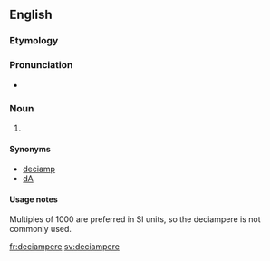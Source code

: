 ==English==

===Etymology===
{{prefix|deci|ampere}}

===Pronunciation===
* {{a|UK}} {{IPA|/ˈdɛsiæmpɪə(ɹ)/}}

===Noun===
{{en-noun}}

# {{SI-unit|deci|ampere|electrical current}}

====Synonyms====
*[[deciamp]]
*[[dA]]

====Usage notes====
Multiples of 1000 are preferred in SI units, so the deciampere is not commonly used.

[[fr:deciampere]]
[[sv:deciampere]]